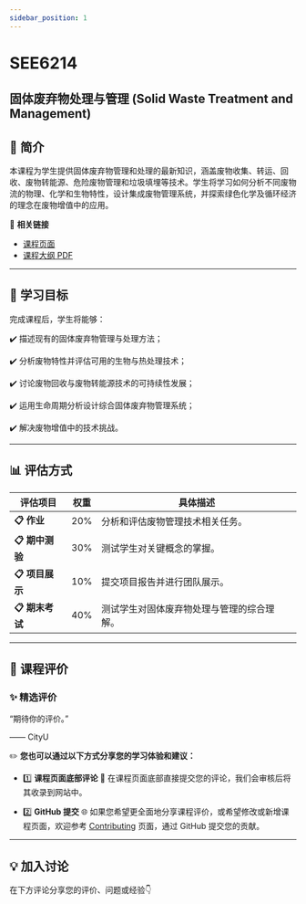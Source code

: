 ```yaml
---
sidebar_position: 1
---
```


# SEE6214
## 固体废弃物处理与管理 (Solid Waste Treatment and Management)

## **📘 简介**
本课程为学生提供固体废弃物管理和处理的最新知识，涵盖废物收集、转运、回收、废物转能源、危险废物管理和垃圾填埋等技术。学生将学习如何分析不同废物流的物理、化学和生物特性，设计集成废物管理系统，并探索绿色化学及循环经济的理念在废物增值中的应用。

🔗 **相关链接**
- [课程页面](https://www.cityu.edu.hk/catalogue/pg/202425/course/SEE6214.htm)
- [课程大纲 PDF](https://www.cityu.edu.hk/catalogue/pg/202425/course/SEE6214.pdf)

---

## **🎯 学习目标**

完成课程后，学生将能够：

✔️ 描述现有的固体废弃物管理与处理方法；

✔️ 分析废物特性并评估可用的生物与热处理技术；

✔️ 讨论废物回收与废物转能源技术的可持续性发展；

✔️ 运用生命周期分析设计综合固体废弃物管理系统；

✔️ 解决废物增值中的技术挑战。

---

## **📊 评估方式**

| **评估项目**          | **权重** | **具体描述**                                                                                       |
|----------------------|---------|---------------------------------------------------------------------------------------------------|
| **📋 作业**          | 20%      | 分析和评估废物管理技术相关任务。                                                                     |
| **📋 期中测验**        | 30%      | 测试学生对关键概念的掌握。                                                                           |
| **📋 项目展示**        | 10%      | 提交项目报告并进行团队展示。                                                                        |
| **📋 期末考试**       | 40%      | 测试学生对固体废弃物处理与管理的综合理解。                                                            |

---

## **💬 课程评价**

### ✨ **精选评价**
<div className={commentStyles.commentBox}>
    <p className={commentStyles.commentText}>
        “期待你的评价。”
    </p>
    <p className={commentStyles.commentAuthor}>—— CityU</p>
</div>

✏️ **您也可以通过以下方式分享您的学习体验和建议：**

- 1️⃣ **课程页面底部评论**
💬 在课程页面底部直接提交您的评论，我们会审核后将其收录到网站中。

- 2️⃣ **GitHub 提交**
🌐 如果您希望更全面地分享课程评价，或希望修改或新增课程页面，欢迎参考 [Contributing](/contributing) 页面，通过 GitHub 提交您的贡献。

---

## **💡 加入讨论**

在下方评论分享您的评价、问题或经验👇
<Utterances />

